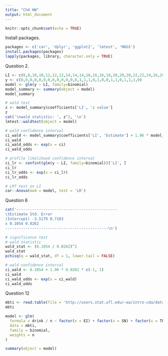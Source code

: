 ---
title: "Ch4 HW"
output: html_document
---

```{r setup, include=FALSE}
knitr::opts_chunk$set(echo = TRUE)
```

Install packages.

```{r echo = TRUE}

packages <- c('car', 'dplyr', 'ggplot2', 'lmtest', 'MASS')
install.packages(packages)
lapply(packages, library, character.only = TRUE)

```
Question 2.

```{r echo = TRUE}

LI <- c(8,8,10,10,12,12,12,14,14,14,16,16,16,18,20,20,20,22,22,24,26,28,32,34,38,38,38)
y <- c(0,0,0,0,0,0,0,0,0,0,0,0,0,1,1,1,0,1,0,0,1,1,0,1,1,1,0)
model <- glm(y ~ LI, family=binomial)
model_summary <- summary(object = model)
model_summary

# wald test
z <- model_summary$coefficients['LI', 'z value']
z
cat('\nwald statistic: ', z^2, '\n')
lmtest::waldtest(object = model)

# wald confidence interval
ci_wald <- model_summary$coefficients['LI', 'Estimate'] + 1.96 * model_summary$coefficients['LI', 'Std. Error'] * c(-1, 1)
ci_wald
ci_wald_odds <- exp(x = ci)
ci_wald_odds

# profile likelihood confidence interval
ci_lr <- confint(glm(y ~ LI, family=binomial))['LI', ]
ci_lr
ci_lr_odds <- exp(x = ci_lr)
ci_lr_odds

# LRT test on LI
car::Anova(mod = model, test = 'LR')

```
Question 6

```{r echo = TRUE}


cat('---------------------------------------------
\tEstimate Std. Error
(Intercept) -3.5179 0.7103
x 0.1054 0.0262
----------------------------------------------\n')

# significance test
# wald statistic
wald_stat <- (0.1054 / 0.0262)^2
wald_stat
pchisq(q = wald_stat, df = 1, lower.tail = FALSE)

# wald confidence interval
ci_wald <- 0.1054 + 1.96 * 0.0262 * c(-1, 1)
ci_wald
ci_wald_odds <- exp(x = ci_wald)
ci_wald_odds

```

Question 12

```{r echo = TRUE}

mbti <- read.table(file = 'http://users.stat.ufl.edu/~aa/intro-cda/data/MBTI.dat', header = TRUE)
mbti

model <- glm(
  formula = drink / n ~ factor(x = EI) + factor(x = SN) + factor(x = TF) + factor(x = JP),
  data = mbti,
  family = binomial,
  weights = n
)

summary(object = model)

```

